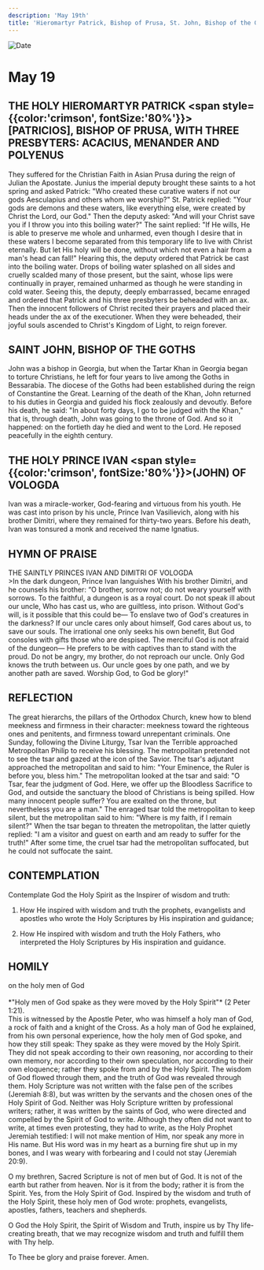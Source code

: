 ```yaml
---
description: 'May 19th'
title: 'Hieromartyr Patrick, Bishop of Prusa, St. John, Bishop of the Goths, Holy Prince Ivan of Vologda'
---
```


<CustomPaginator />
<RunningHead />

<Image src="/title-imprint.png" height={68} width={50} alt="Date" className="title-imprint"/>

# <div id="date">May <Image className="four-dot" src="/four-dot.png" height={15} width={15} alt="" />19</div>

## THE HOLY HIEROMARTYR PATRICK <span style={{color:'crimson', fontSize:'80%'}}>[PATRICIOS]</span>, BISHOP OF PRUSA, WITH THREE PRESBYTERS: ACACIUS, MENANDER AND POLYENUS

They suffered for the Christian Faith in Asian Prusa during the reign of Julian the Apostate. Junius the imperial deputy brought these saints to a hot spring and asked Patrick: "Who created these curative waters if not our gods Aesculapius and others whom we worship?" St. Patrick replied: "Your gods are demons and these waters, like everything else, were created by Christ the Lord, our God." Then the deputy asked: "And will your Christ save you if I throw you into this boiling water?" The saint replied: "If He wills, He is able to preserve me whole and unharmed, even though I desire that in these waters I become separated from this temporary life to live with Christ eternally. But let His holy will be done, without which not even a hair from a man's head can fall!" Hearing this, the deputy ordered that Patrick be cast into the boiling water. Drops of boiling water splashed on all sides and cruelly scalded many of those present, but the saint, whose lips were continually in prayer, remained unharmed as though he were standing in cold water. Seeing this, the deputy, deeply embarrassed, became enraged and ordered that Patrick and his three presbyters be beheaded with an ax. Then the innocent followers of Christ recited their prayers and placed their heads under the ax of the executioner. When they were beheaded, their joyful souls ascended to Christ's Kingdom of Light, to reign forever.

## SAINT JOHN, BISHOP OF THE GOTHS

John was a bishop in Georgia, but when the Tartar Khan in Georgia began to torture Christians, he left for four years to live among the Goths in Bessarabia. The diocese of the Goths had been established during the reign of Constantine the Great. Learning of the death of the Khan, John returned to his duties in Georgia and guided his flock zealously and devoutly. Before his death, he said: "In about forty days, I go to be judged with the Khan," that is, through death, John was going to the throne of God. And so it happened: on the fortieth day he died and went to the Lord. He reposed peacefully in the eighth century.

## THE HOLY PRINCE IVAN <span style={{color:'crimson', fontSize:'80%'}}>(JOHN)</span> OF VOLOGDA

Ivan was a miracle-worker, God-fearing and virtuous from his youth. He was cast into prison by his uncle, Prince Ivan Vasilievich, along with his brother Dimitri, where they remained for thirty-two years. Before his death, Ivan was tonsured a monk and received the name Ignatius.


## HYMN OF PRAISE
<div style={{textAlign:'center', color:'crimson', fontWeight:'bold'}}>
THE SAINTLY PRINCES IVAN AND DIMITRI OF VOLOGDA
</div>
>In the dark dungeon, Prince Ivan languishes  
With his brother Dimitri, and he counsels his brother:  
“O brother, sorrow not; do not weary yourself with sorrows.  
To the faithful, a dungeon is as a royal court.  
Do not speak ill about our uncle,  
Who has cast us, who are guiltless, into prison.  
Without God's will, is it possible that this could be—  
To enslave two of God's creatures in the darkness?  
If our uncle cares only about himself,  
God cares about us, to save our souls.  
The irrational one only seeks his own benefit,  
But God consoles with gifts those who are despised.  
The merciful God is not afraid of the dungeon—  
He prefers to be with captives than to stand with the proud.  
Do not be angry, my brother, do not reproach our uncle.  
Only God knows the truth between us.  
Our uncle goes by one path, and we by another path are saved.  
Worship God, to God be glory!"  


## REFLECTION

The great hierarchs, the pillars of the Orthodox Church, knew how to blend meekness and firmness in their character: meekness toward the righteous ones and penitents, and firmness toward unrepentant criminals. One Sunday, following the Divine Liturgy, Tsar Ivan the Terrible approached Metropolitan Philip to receive his blessing. The metropolitan pretended not to see the tsar and gazed at the icon of the Savior. The tsar's adjutant approached the metropolitan and said to him: "Your Eminence, the Ruler is before you, bless him." The metropolitan looked at the tsar and said: "O Tsar, fear the judgment of God. Here, we offer up the Bloodless Sacrifice to God, and outside the sanctuary the blood of Christians is being spilled. How many innocent people suffer? You are exalted on the throne, but nevertheless you are a man." The enraged tsar told the metropolitan to keep silent, but the metropolitan said to him: "Where is my faith, if I remain silent?" When the tsar began to threaten the metropolitan, the latter quietly replied: "I am a visitor and guest on earth and am ready to suffer for the truth!" After some time, the cruel tsar had the metropolitan suffocated, but he could not suffocate the saint.


## CONTEMPLATION

Contemplate God the Holy Spirit as the Inspirer of wisdom and truth:

1. How He inspired with wisdom and truth the prophets, evangelists and apostles who wrote the Holy Scriptures by His inspiration and guidance;

2. How He inspired with wisdom and truth the Holy Fathers, who interpreted the Holy Scriptures by His inspiration and guidance.


## HOMILY
<div style={{textAlign:'center', color:'crimson', fontWeight:'bold'}}>
on the holy men of God
</div><br />
<div style={{textAlign:'right'}}>
*"Holy men of God spake as they were moved by the Holy Spirit"* (2 Peter 1:21).
</div>
This is witnessed by the Apostle Peter, who was himself a holy man of God, a rock of faith and a knight of the Cross. As a holy man of God he explained, from his own personal experience, how the holy men of God spoke, and how they still speak: They spake as they were moved by the Holy Spirit. They did not speak according to their own reasoning, nor according to their own memory, nor according to their own speculation, nor according to their own eloquence; rather they spoke from and by the Holy Spirit. The wisdom of God flowed through them, and the truth of God was revealed through them. Holy Scripture was not written with the false pen of the scribes (Jeremiah 8:8), but was written by the servants and the chosen ones of the Holy Spirit of God. Neither was Holy Scripture written by professional writers; rather, it was written by the saints of God, who were directed and compelled by the Spirit of God to write. Although they often did not want to write, at times even protesting, they had to write, as the Holy Prophet Jeremiah testified: I will not make mention of Him, nor speak any more in His name. But His word was in my heart as a burning fire shut up in my bones, and I was weary with forbearing and I could not stay (Jeremiah 20:9).

O my brethren, Sacred Scripture is not of men but of God. It is not of the earth but rather from heaven. Nor is it from the body; rather it is from the Spirit. Yes, from the Holy Spirit of God. Inspired by the wisdom and truth of the Holy Spirit, these holy men of God wrote: prophets, evangelists, apostles, fathers, teachers and shepherds.

O God the Holy Spirit, the Spirit of Wisdom and Truth, inspire us by Thy life-creating breath, that we may recognize wisdom and truth and fulfill them with Thy help.

To Thee be glory and praise forever. Amen.
